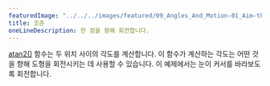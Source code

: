 ---
featuredImage: "../../../images/featured/09_Angles_And_Motion-01_Aim-thumbnail.png"
title: 조준
oneLineDescription: 한 점을 향해 회전합니다.
---

<a href="https://p5js.org/reference/#/p5/atan2" target="_blank">atan2()</a> 함수는 두 위치 사이의 각도를 계산합니다. 이 함수가 계산하는 각도는 어떤 것을 향해 도형을 회전시키는 데 사용할 수 있습니다. 이 예제에서는 눈이 커서를 바라보도록 회전합니다.
